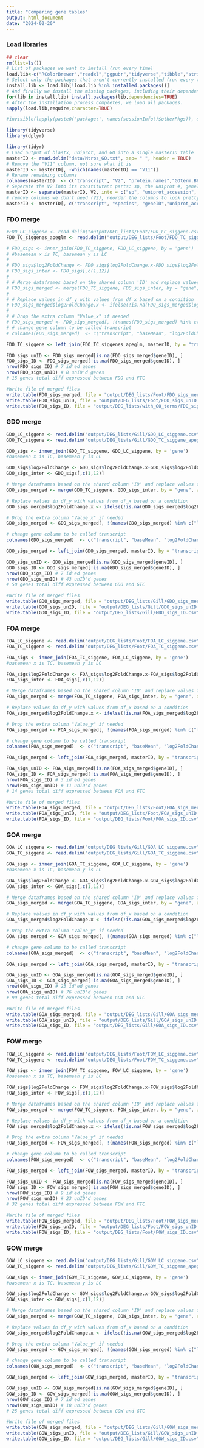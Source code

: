 ```yaml
---
title: "Comparing gene tables"
output: html_document
date: "2024-02-20"
---
```


### Load libraries
```r
## clear
rm(list=ls())
# List of packages we want to install (run every time)
load.lib<-c("RColorBrewer","readxl","ggpubr","tidyverse","tibble","stringr","beepr","gplots")
# Select only the packages that aren't currently installed (run every time)
install.lib <- load.lib[!load.lib %in% installed.packages()]
# And finally we install the missing packages, including their dependency.
for(lib in install.lib) install.packages(lib,dependencies=TRUE)
# After the installation process completes, we load all packages.
sapply(load.lib,require,character=TRUE)

#invisible(lapply(paste0('package:', names(sessionInfo()$otherPkgs)), detach, character.only=TRUE, unload=TRUE))

library(tidyverse)
library(dplyr)
```
```r
library(tidyr)
# Load output of blastx, uniprot, and GO into a single masterID table
masterID <- read.delim("data/Mtros_GO.txt", sep= " ", header = TRUE)
# Remove the "V11" column, not sure what it is
masterID <- masterID[, -which(names(masterID) == "V11")]
# Rename remaining columns
colnames(masterID)  <- c("transcript", "V2", "protein.names","GOterm.BP","GO.IDs")
# Seperate the V2 into its constitutant parts: sp, the uniprot #, geneID, and species
masterID <- separate(masterID, V2, into = c("sp", "uniprot_accession", "geneID", "species"), sep = "[\\|_]")
# remove columns we don't need (V2), reorder the columns to look pretty
masterID <- masterID[, c("transcript", "species", "geneID","uniprot_accession","protein.names","GO.IDs","GOterm.BP")]
```



### FDO merge 
```r
#FDO_LC_siggene <- read.delim("output/DEG_lists/Foot/FDO_LC_siggene.csv", sep = " ", header = TRUE)
FDO_TC_siggenes_apeglm <- read.delim("output/DEG_lists/Foot/FDO_TC_siggene_apeglm.csv", sep = " ", header = TRUE)

# FDO_sigs <- inner_join(FDO_TC_siggene, FDO_LC_siggene, by = 'gene')
# #basemean x is TC, basemean y is LC
# 
# FDO_sigs$log2FoldChange <- FDO_sigs$log2FoldChange.x-FDO_sigs$log2FoldChange.y
# FDO_sigs_inter <- FDO_sigs[,c(1,12)]
# 
# # Merge dataframes based on the shared column 'ID' and replace values from df2 into df1
# FDO_sigs_merged <- merge(FDO_TC_siggene, FDO_sigs_inter, by = "gene", all.x = TRUE)
# 
# # Replace values in df_y with values from df_x based on a condition
# FDO_sigs_merged$log2FoldChange.x <- ifelse(!is.na(FDO_sigs_merged$log2FoldChange.y) , FDO_sigs_merged$log2FoldChange.y, FDO_sigs_merged$log2FoldChange.x)
# 
# # Drop the extra column "Value_x" if needed
# FDO_sigs_merged <- FDO_sigs_merged[, !(names(FDO_sigs_merged) %in% c("log2FoldChange.y"))]
# # change gene column to be called transcript
# colnames(FDO_sigs_merged)  <- c("transcript", "baseMean", "log2FoldChange","lfcSE","pvalue", "padj")

FDO_TC_siggene <- left_join(FDO_TC_siggenes_apeglm, masterID, by = "transcript")

FDO_sigs_unID <- FDO_sigs_merged[is.na(FDO_sigs_merged$geneID), ]
FDO_sigs_ID <- FDO_sigs_merged[!is.na(FDO_sigs_merged$geneID), ]
nrow(FDO_sigs_ID) # 7 id'ed genes
nrow(FDO_sigs_unID) # 8 unID'd genes
# 15 genes total diff expressed between FDO and FTC

#Write file of merged files
write.table(FDO_sigs_merged, file = "output/DEG_lists/Foot/FDO_sigs_merged.csv", row.names = FALSE)
write.table(FDO_sigs_unID, file = "output/DEG_lists/Foot/FDO_sigs_unID.csv", row.names = FALSE)
write.table(FDO_sigs_ID, file = "output/DEG_lists/with_GO_terms/FDO_sigs_ID.csv", row.names = FALSE)


```

### GDO merge
```r
GDO_LC_siggene <- read.delim("output/DEG_lists/Gill/GDO_LC_siggene.csv", sep = " ", header = TRUE)
GDO_TC_siggene <- read.delim("output/DEG_lists/Gill/GDO_TC_siggene_apeglm.csv", sep = " ", header = TRUE)

GDO_sigs <- inner_join(GDO_TC_siggene, GDO_LC_siggene, by = 'gene')
#basemean x is TC, basemean y is LC

GDO_sigs$log2FoldChange <- GDO_sigs$log2FoldChange.x-GDO_sigs$log2FoldChange.y
GDO_sigs_inter <- GDO_sigs[,c(1,12)]

# Merge dataframes based on the shared column 'ID' and replace values from df2 into df1
GDO_sigs_merged <- merge(GDO_TC_siggene, GDO_sigs_inter, by = "gene", all.x = TRUE)

# Replace values in df_y with values from df_x based on a condition
GDO_sigs_merged$log2FoldChange.x <- ifelse(!is.na(GDO_sigs_merged$log2FoldChange.y) , GDO_sigs_merged$log2FoldChange.y, GDO_sigs_merged$log2FoldChange.x)

# Drop the extra column "Value_x" if needed
GDO_sigs_merged <- GDO_sigs_merged[, !(names(GDO_sigs_merged) %in% c("log2FoldChange.y"))]

# change gene column to be called transcript
colnames(GDO_sigs_merged)  <- c("transcript", "baseMean", "log2FoldChange","lfcSE","pvalue", "padj")

GDO_sigs_merged <- left_join(GDO_sigs_merged, masterID, by = "transcript")

GDO_sigs_unID <- GDO_sigs_merged[is.na(GDO_sigs_merged$geneID), ]
GDO_sigs_ID <- GDO_sigs_merged[!is.na(GDO_sigs_merged$geneID), ]
nrow(GDO_sigs_ID) # 7 id'ed genes
nrow(GDO_sigs_unID) # 43 unID'd genes
# 50 genes total diff expressed between GDO and GTC

#Write file of merged files
write.table(GDO_sigs_merged, file = "output/DEG_lists/Gill/GDO_sigs_merged.csv", row.names = FALSE)
write.table(GDO_sigs_unID, file = "output/DEG_lists/Gill/GDO_sigs_unID.csv", row.names = FALSE)
write.table(GDO_sigs_ID, file = "output/DEG_lists/Gill/GDO_sigs_ID.csv", row.names = FALSE)

```

### FOA merge
```r
FOA_LC_siggene <- read.delim("output/DEG_lists/Foot/FOA_LC_siggene.csv", sep = " ", header = TRUE)
FOA_TC_siggene <- read.delim("output/DEG_lists/Foot/FOA_TC_siggene.csv", sep = " ", header = TRUE)

FOA_sigs <- inner_join(FOA_TC_siggene, FOA_LC_siggene, by = 'gene')
#basemean x is TC, basemean y is LC

FOA_sigs$log2FoldChange <- FOA_sigs$log2FoldChange.x-FOA_sigs$log2FoldChange.y
FOA_sigs_inter <- FOA_sigs[,c(1,12)]

# Merge dataframes based on the shared column 'ID' and replace values from df2 into df1
FOA_sigs_merged <- merge(FOA_TC_siggene, FOA_sigs_inter, by = "gene", all.x = TRUE)

# Replace values in df_y with values from df_x based on a condition
FOA_sigs_merged$log2FoldChange.x <- ifelse(!is.na(FOA_sigs_merged$log2FoldChange.y) , FOA_sigs_merged$log2FoldChange.y, FOA_sigs_merged$log2FoldChange.x)

# Drop the extra column "Value_y" if needed
FOA_sigs_merged <- FOA_sigs_merged[, !(names(FOA_sigs_merged) %in% c("log2FoldChange.y"))]

# change gene column to be called transcript
colnames(FOA_sigs_merged)  <- c("transcript", "baseMean", "log2FoldChange","lfcSE","pvalue", "padj")

FOA_sigs_merged <- left_join(FOA_sigs_merged, masterID, by = "transcript")

FOA_sigs_unID <- FOA_sigs_merged[is.na(FOA_sigs_merged$geneID), ]
FOA_sigs_ID <- FOA_sigs_merged[!is.na(FOA_sigs_merged$geneID), ]
nrow(FOA_sigs_ID) # 3 id'ed genes
nrow(FOA_sigs_unID) # 11 unID'd genes
# 14 genes total diff expressed between FOA and FTC

#Write file of merged files
write.table(FOA_sigs_merged, file = "output/DEG_lists/Foot/FOA_sigs_merged.csv", row.names = FALSE)
write.table(FOA_sigs_unID, file = "output/DEG_lists/Foot/FOA_sigs_unID.csv", row.names = FALSE)
write.table(FOA_sigs_ID, file = "output/DEG_lists/Foot/FOA_sigs_ID.csv", row.names = FALSE)


```

### GOA merge

```r
GOA_LC_siggene <- read.delim("output/DEG_lists/Gill/GOA_LC_siggene.csv", sep = " ", header = TRUE)
GOA_TC_siggene <- read.delim("output/DEG_lists/Gill/GOA_TC_siggene.csv", sep = " ", header = TRUE)

GOA_sigs <- inner_join(GOA_TC_siggene, GOA_LC_siggene, by = 'gene')
#basemean x is TC, basemean y is LC

GOA_sigs$log2FoldChange <- GOA_sigs$log2FoldChange.x-GOA_sigs$log2FoldChange.y
GOA_sigs_inter <- GOA_sigs[,c(1,12)]

# Merge dataframes based on the shared column 'ID' and replace values from df2 into df1
GOA_sigs_merged <- merge(GOA_TC_siggene, GOA_sigs_inter, by = "gene", all.x = TRUE)

# Replace values in df_y with values from df_x based on a condition
GOA_sigs_merged$log2FoldChange.x <- ifelse(!is.na(GOA_sigs_merged$log2FoldChange.y) , GOA_sigs_merged$log2FoldChange.y, GOA_sigs_merged$log2FoldChange.x)

# Drop the extra column "Value_y" if needed
GOA_sigs_merged <- GOA_sigs_merged[, !(names(GOA_sigs_merged) %in% c("log2FoldChange.y"))]

# change gene column to be called transcript
colnames(GOA_sigs_merged)  <- c("transcript", "baseMean", "log2FoldChange","lfcSE","pvalue", "padj")

GOA_sigs_merged <- left_join(GOA_sigs_merged, masterID, by = "transcript")

GOA_sigs_unID <- GOA_sigs_merged[is.na(GOA_sigs_merged$geneID), ]
GOA_sigs_ID <- GOA_sigs_merged[!is.na(GOA_sigs_merged$geneID), ]
nrow(GOA_sigs_ID) # 23 id'ed genes
nrow(GOA_sigs_unID) # 76 unID'd genes
# 99 genes total diff expressed between GOA and GTC

#Write file of merged files
write.table(GOA_sigs_merged, file = "output/DEG_lists/Gill/GOA_sigs_merged.csv", row.names = FALSE)
write.table(GOA_sigs_unID, file = "output/DEG_lists/Gill/GOA_sigs_unID.csv", row.names = FALSE)
write.table(GOA_sigs_ID, file = "output/DEG_lists/Gill/GOA_sigs_ID.csv", row.names = FALSE)

```

### FOW merge
```r
FOW_LC_siggene <- read.delim("output/DEG_lists/Foot/FOW_LC_siggene.csv", sep = " ", header = TRUE)
FOW_TC_siggene <- read.delim("output/DEG_lists/Foot/FOW_TC_siggene.csv", sep = " ", header = TRUE)

FOW_sigs <- inner_join(FOW_TC_siggene, FOW_LC_siggene, by = 'gene')
#basemean x is TC, basemean y is LC

FOW_sigs$log2FoldChange <- FOW_sigs$log2FoldChange.x-FOW_sigs$log2FoldChange.y
FOW_sigs_inter <- FOW_sigs[,c(1,12)]

# Merge dataframes based on the shared column 'ID' and replace values from df2 into df1
FOW_sigs_merged <- merge(FOW_TC_siggene, FOW_sigs_inter, by = "gene", all.x = TRUE)

# Replace values in df_y with values from df_x based on a condition
FOW_sigs_merged$log2FoldChange.x <- ifelse(!is.na(FOW_sigs_merged$log2FoldChange.y) , FOW_sigs_merged$log2FoldChange.y, FOW_sigs_merged$log2FoldChange.x)

# Drop the extra column "Value_y" if needed
FOW_sigs_merged <- FOW_sigs_merged[, !(names(FOW_sigs_merged) %in% c("log2FoldChange.y"))]

# change gene column to be called transcript
colnames(FOW_sigs_merged)  <- c("transcript", "baseMean", "log2FoldChange","lfcSE","pvalue", "padj")

FOW_sigs_merged <- left_join(FOW_sigs_merged, masterID, by = "transcript")

FOW_sigs_unID <- FOW_sigs_merged[is.na(FOW_sigs_merged$geneID), ]
FOW_sigs_ID <- FOW_sigs_merged[!is.na(FOW_sigs_merged$geneID), ]
nrow(FOW_sigs_ID) # 9 id'ed genes
nrow(FOW_sigs_unID) # 23 unID'd genes
# 32 genes total diff expressed between FOW and FTC

#Write file of merged files
write.table(FOW_sigs_merged, file = "output/DEG_lists/Foot/FOW_sigs_merged.csv", row.names = FALSE)
write.table(FOW_sigs_unID, file = "output/DEG_lists/Foot/FOW_sigs_unID.csv", row.names = FALSE)
write.table(FOW_sigs_ID, file = "output/DEG_lists/Foot/FOW_sigs_ID.csv", row.names = FALSE)

```

### GOW merge

```r
GOW_LC_siggene <- read.delim("output/DEG_lists/Gill/GOW_LC_siggene.csv", sep = " ", header = TRUE)
GOW_TC_siggene <- read.delim("output/DEG_lists/Gill/GOW_TC_siggene_apeglm.csv", sep = " ", header = TRUE)

GOW_sigs <- inner_join(GOW_TC_siggene, GOW_LC_siggene, by = 'gene')
#basemean x is TC, basemean y is LC

GOW_sigs$log2FoldChange <- GOW_sigs$log2FoldChange.x-GOW_sigs$log2FoldChange.y
GOW_sigs_inter <- GOW_sigs[,c(1,12)]

# Merge dataframes based on the shared column 'ID' and replace values from df2 into df1
GOW_sigs_merged <- merge(GOW_TC_siggene, GOW_sigs_inter, by = "gene", all.x = TRUE)

# Replace values in df_y with values from df_x based on a condition
GOW_sigs_merged$log2FoldChange.x <- ifelse(!is.na(GOW_sigs_merged$log2FoldChange.y) , GOW_sigs_merged$log2FoldChange.y, GOW_sigs_merged$log2FoldChange.x)

# Drop the extra column "Value_y" if needed
GOW_sigs_merged <- GOW_sigs_merged[, !(names(GOW_sigs_merged) %in% c("log2FoldChange.y"))]

# change gene column to be called transcript
colnames(GOW_sigs_merged)  <- c("transcript", "baseMean", "log2FoldChange","lfcSE","pvalue", "padj")

GOW_sigs_merged <- left_join(GOW_sigs_merged, masterID, by = "transcript")

GOW_sigs_unID <- GOW_sigs_merged[is.na(GOW_sigs_merged$geneID), ]
GOW_sigs_ID <- GOW_sigs_merged[!is.na(GOW_sigs_merged$geneID), ]
nrow(GOW_sigs_ID) # 7 id'ed genes
nrow(GOW_sigs_unID) # 18 unID'd genes
# 25 genes total diff expressed between GOW and GTC

#Write file of merged files
write.table(GOW_sigs_merged, file = "output/DEG_lists/Gill/GOW_sigs_merged.csv", row.names = FALSE)
write.table(GOW_sigs_unID, file = "output/DEG_lists/Gill/GOW_sigs_unID.csv", row.names = FALSE)
write.table(GOW_sigs_ID, file = "output/DEG_lists/Gill/GOW_sigs_ID.csv", row.names = FALSE)

```
